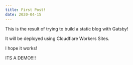 ```yaml
---
title: First Post!
date: 2020-04-15
---
```


This is the result of trying to build a static blog with Gatsby!  




It will be deployed using Cloudflare Workers Sites.  


I hope it works!  

ITS A DEMO!!!!

